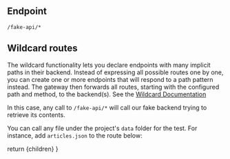 
## Endpoint
```
/fake-api/*
```

## Wildcard routes
The wildcard functionality lets you declare endpoints with many implicit paths in their backend. Instead of expressing all possible routes one by one, you can create one or more endpoints that will respond to a path pattern instead. The gateway then forwards all routes, starting with the configured path and method, to the backend(s). See the [Wildcard Documentation](https://www.krakend.io/docs/enterprise/endpoints/wildcard/)

In this case, any call to `/fake-api/*` will call our fake backend trying to retrieve its contents.

You can call any file under the project's `data` folder for the test. For instance, add `articles.json` to the route below:

<URLInputBox endpoint="http://localhost:8080/fake-api/" placeholder="path" />



  return <MdxLayout>{children}</MdxLayout>
}
